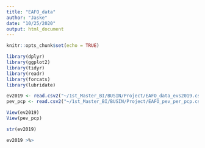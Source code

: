 ```yaml
---
title: "EAFO_data"
author: "Jaske"
date: "10/25/2020"
output: html_document
---
```


```r
knitr::opts_chunk$set(echo = TRUE)
```

```r
library(dplyr)
library(ggplot2)
library(tidyr)
library(readr)
library(forcats)
library(lubridate)
```
```r
ev2019 <- read.csv2("~/1st_Master_BI/BUSIN/Project/EAFO_data_evs2019.csv")
pev_pcp <- read.csv2("~/1st_Master_BI/BUSIN/Project/EAFO_pev_per_pcp.csv")

View(ev2019)
View(pev_pcp)

```

```r
str(ev2019)
```
```r
ev2019 >%> 
```


